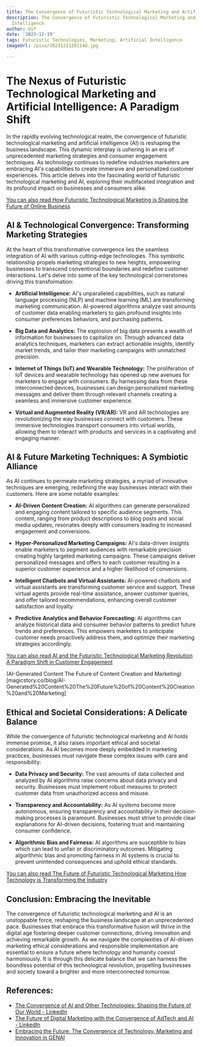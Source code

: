 ```yaml
---
title: The Convergence of Futuristic Technological Marketing and Artificial Intelligence
description: The Convergence of Futuristic Technological Marketing and Artificial
  Intelligence
author: Usf
date: '2023-12-19'
tags: Futuristic Technologies, Marketing, Artificial Intelligence
imageUrl: /pixa/20231221201148.jpg

---
```

# The Nexus of Futuristic Technological  Marketing  and Artificial Intelligence: A Paradigm Shift

In the rapidly evolving technological  realm, the convergence of futuristic technological marketing and artificial intelligence (AI) is reshaping the business landscape. This dynamic interplay is  ushering in an era of unprecedented marketing strategies and consumer engagement techniques. As technology continues to redefine industries marketers are embracing AI's capabilities to  create immersive and personalized  customer experiences.  This article delves into  the fascinating world of futuristic technological marketing and AI,  exploring their multifaceted integration and its profound impact on businesses and consumers alike.

[You  can also read How Futuristic Technological Marketing is Shaping the Future of Online  Business](How%20Futuristic%20Technological%20Marketing%20is%20Shaping%20the%20Future%20of%20Online%20Business)


## AI & Technological Convergence: Transforming Marketing  Strategies

At the heart of this  transformative convergence lies the seamless  integration of AI with various cutting-edge technologies.  This symbiotic relationship propels marketing strategies to new heights, empowering businesses to transcend conventional boundaries and redefine customer interactions. Let's delve into some of the key technological cornerstones driving this transformation:

- **Artificial Intelligence:** AI's unparalleled capabilities, such  as natural language processing (NLP)  and machine learning (ML) are transforming marketing communication.  AI-powered algorithms analyze vast amounts of customer data enabling marketers to gain profound insights into consumer preferences behaviors, and purchasing patterns.

-  **Big Data and Analytics:** The explosion of big data presents a wealth of information for businesses to capitalize on. Through  advanced data analytics techniques,  marketers can extract actionable  insights, identify market trends, and tailor their  marketing campaigns with unmatched precision.

- **Internet of Things (IoT) and Wearable Technology:** The proliferation of IoT  devices and wearable technology has opened up new avenues for marketers to engage with consumers. By  harnessing  data from these interconnected devices, businesses can design personalized marketing messages  and deliver them through relevant channels creating a seamless and immersive customer experience.

- **Virtual and Augmented Reality (VR/AR):** VR and AR technologies are revolutionizing the way businesses connect with  customers. These immersive technologies transport consumers into  virtual worlds, allowing them to interact with products and services in  a captivating  and engaging manner.

## AI & Future Marketing Techniques: A Symbiotic Alliance

As AI continues to permeate marketing strategies, a  myriad of innovative techniques  are emerging, redefining the way businesses interact with their customers. Here are  some notable  examples:

- **AI-Driven Content Creation:** AI algorithms can generate  personalized and engaging content tailored to specific audience segments. This content,  ranging from product descriptions to blog posts and social  media updates, resonates deeply with consumers leading to increased engagement and conversions.

- **Hyper-Personalized Marketing Campaigns:** AI's data-driven insights enable marketers to  segment audiences with remarkable precision  creating highly targeted marketing campaigns. These campaigns deliver personalized messages and offers  to each customer resulting  in a superior customer experience and a higher  likelihood  of conversions.

- **Intelligent Chatbots  and Virtual Assistants:** AI-powered chatbots and virtual assistants  are  transforming customer  service and support. These virtual agents provide real-time assistance, answer customer queries, and offer tailored recommendations, enhancing overall customer satisfaction and loyalty.

- **Predictive Analytics and Behavior Forecasting:** AI algorithms can analyze  historical data and consumer behavior patterns to predict future trends and preferences. This empowers marketers to  anticipate customer  needs proactively address them, and optimize their marketing strategies accordingly.

[You  can also read AI and the Futuristic Technological Marketing Revolution A Paradigm  Shift in Customer Engagement](AI%20and%20the%20Futuristic%20Technological%20Marketing%20Revolution%20A%20Paradigm%20Shift%20in%20Customer%20Engagement)


(AI-Generated  Content The Future of Content Creation and Marketing)[magicstory.co/blog/AI-Generated%20Content%20The%20Future%20of%20Content%20Creation%20and%20Marketing]
## Ethical and Societal Considerations: A Delicate Balance

While the convergence of futuristic technological marketing and AI holds immense promise, it also raises  important ethical and societal considerations. As  AI becomes more  deeply embedded in marketing practices, businesses  must  navigate these complex issues with care and responsibility:

- **Data Privacy and Security:** The vast  amounts of data collected and analyzed by AI algorithms raise concerns about data privacy and  security. Businesses must implement robust  measures to protect customer data  from unauthorized access and misuse.

- **Transparency and  Accountability:** As AI systems become more autonomous, ensuring transparency and accountability in their decision-making processes is paramount. Businesses must strive  to provide  clear explanations  for  AI-driven decisions, fostering  trust and maintaining consumer confidence.

- **Algorithmic Bias and Fairness:** AI  algorithms are susceptible to  bias which can lead to unfair or discriminatory outcomes. Mitigating algorithmic bias and promoting fairness in AI systems is crucial to prevent unintended consequences and uphold ethical standards.

[You can also read The Future of Futuristic Technological Marketing How Technology is Transforming the Industry](The%20Future%20of%20Futuristic%20Technological%20Marketing%20How%20Technology%20is%20Transforming%20the%20Industry)


## Conclusion: Embracing  the Inevitable

The convergence of futuristic technological marketing and AI is an unstoppable force, reshaping the business landscape at an unprecedented pace. Businesses that embrace this transformative fusion will thrive in the digital age fostering deeper customer connections, driving innovation and achieving remarkable  growth.  As we navigate the complexities  of AI-driven marketing  ethical considerations and  responsible implementation are essential to ensure a future  where technology and humanity coexist harmoniously. It is through this delicate balance that we  can harness the boundless potential  of this technological revolution, propelling businesses and society toward a brighter and more interconnected tomorrow.

## References:
- [The Convergence of AI and Other Technologies: Shaping the Future of Our World - LinkedIn](https://www.linkedin.com/pulse/convergence-ai-other-technologies-shaping-future-our-world-sharma)
- [The Future of Digital Marketing with the Convergence of AdTech and AI - LinkedIn](https://www.linkedin.com/pulse/future-digital-marketing-convergence-adtech-ai-afntz?trk=organization_guest_main-feed-card_feed-article-content)
- [Embracing the Future: The Convergence of Technology, Marketing and Innovation in GENAI](https://www.wearejackryan.com/post/embracing-the-future-the-convergence-of-technology-marketing-and-innovation-in-gen-ai)
